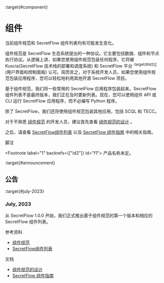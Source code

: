 :target{#component}

# 组件

<Container type="note">
  当前组件规范和 SecretFlow 组件列表均有可能发生变化。
</Container>

组件规范是 SecretFlow 生态系统提出的一种协议。它主要包括数据、组件和节点执行协议。从逻辑上讲，如果您使用组件规范包装任何程序，它将被 Kuscia(SecretFlow 技术栈的部署和调度系统) 和 SecretFlow 平台 <sup>:target{#id2}[1](#f1)</sup> (用户界面和控制面板) 认可。简而言之，对于系统开发人员，如果您使用组件规范包装应用程序，您可以轻松地利用其他开源 SecretFlow 项目。

基于组件规范，我们将一些常用的 SecretFlow 应用程序包装起来。SecretFlow 组件列表不是最终版本，我们正在及时更新列表。现在，您可以使用组件 API 或 CLI 运行 SecretFlow 应用程序，而不必编写 Python 程序。

除了 SecretFlow，我们还将使用组件规范包装其他应用，包括 SCQL 和 TECC。

对于不熟悉 [组件规范](comp_spec.mdx) 的开发人员，建议首先查看 [组件规范的设计](comp_spec_design.mdx) 。

之后，请查看 [SecretFlow组件列表](comp_list.mdx) 以及 [SecretFlow 组件指南](comp_guide.mdx) 中的相关指南。

<p className="sidebar-rubric">
  脚注
</p>

<Footnote label="1" backrefs={["id2"]} id="f1">
  产品名称未定。
</Footnote>

:target{#announcement}

## 公告

:target{#july-2023}

### July, 2023

从 SecretFlow 1.0.0 开始，我们正式推出基于组件规范的第一个版本和相应的 SecretFlow 组件列表。

<TableOfContents>


  <p className="caption">
    参考资料
  </p>

  - [组件规范](comp_spec.mdx)
  - [SecretFlow组件列表](comp_list.mdx)
</TableOfContents>

<TableOfContents>


  <p className="caption">
    文档
  </p>

  - [组件规范的设计](comp_spec_design.mdx)
  - [SecretFlow 组件指南](comp_guide.mdx)
</TableOfContents>
